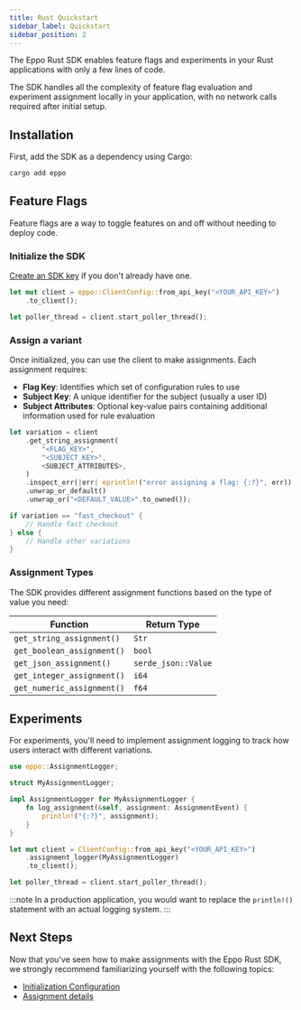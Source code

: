 ```yaml
---
title: Rust Quickstart
sidebar_label: Quickstart
sidebar_position: 2
---
```



The Eppo Rust SDK enables feature flags and experiments in your Rust applications with only a few lines of code.

The SDK handles all the complexity of feature flag evaluation and experiment assignment locally in your application, with no network calls required after initial setup.

## Installation

First, add the SDK as a dependency using Cargo:

```sh
cargo add eppo
```

## Feature Flags

Feature flags are a way to toggle features on and off without needing to deploy code.

### Initialize the SDK

[Create an SDK key](/sdks/sdk-keys) if you don't already have one.

```rust
let mut client = eppo::ClientConfig::from_api_key("<YOUR_API_KEY>")
    .to_client();

let poller_thread = client.start_poller_thread();
```

### Assign a variant

Once initialized, you can use the client to make assignments. Each assignment requires:

- **Flag Key**: Identifies which set of configuration rules to use
- **Subject Key**: A unique identifier for the subject (usually a user ID)
- **Subject Attributes**: Optional key-value pairs containing additional information used for rule evaluation

```rust
let variation = client
    .get_string_assignment(
        "<FLAG_KEY>",
        "<SUBJECT_KEY>",
        <SUBJECT_ATTRIBUTES>,
    )
    .inspect_err(|err| eprintln!("error assigning a flag: {:?}", err))
    .unwrap_or_default()
    .unwrap_or("<DEFAULT_VALUE>".to_owned());

if variation == "fast_checkout" {
    // Handle fast checkout
} else {
    // Handle other variations
}
```

### Assignment Types

The SDK provides different assignment functions based on the type of value you need:

| Function | Return Type |
|----------|-------------|
| `get_string_assignment()` | `Str` |
| `get_boolean_assignment()` | `bool` |
| `get_json_assignment()` | `serde_json::Value` |
| `get_integer_assignment()` | `i64` |
| `get_numeric_assignment()` | `f64` |

## Experiments

For experiments, you'll need to implement assignment logging to track how users interact with different variations.

```rust
use eppo::AssignmentLogger;

struct MyAssignmentLogger;

impl AssignmentLogger for MyAssignmentLogger {
    fn log_assignment(&self, assignment: AssignmentEvent) {
        println!("{:?}", assignment);
    }
}

let mut client = ClientConfig::from_api_key("<YOUR_API_KEY>")
    .assignment_logger(MyAssignmentLogger)
    .to_client();

let poller_thread = client.start_poller_thread();
```

:::note
In a production application, you would want to replace the `println!()` statement with an actual logging system.
:::

## Next Steps

Now that you've seen how to make assignments with the Eppo Rust SDK, we strongly recommend familiarizing yourself with the following topics:

- [Initialization Configuration](/sdks/server-sdks/rust/initialization)
- [Assignment details](/sdks/server-sdks/rust/assignments) 
